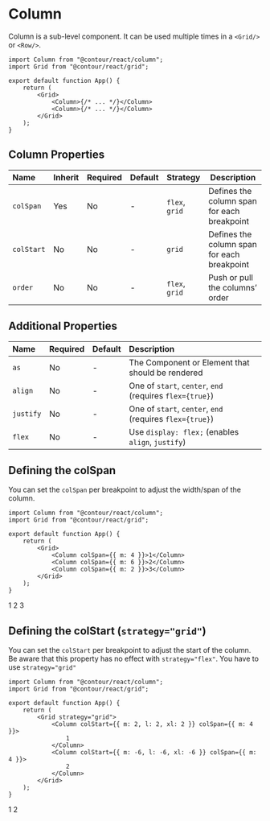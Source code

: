 
<Meta title="Docs/Components/Column" />

# Column

Column is a sub-level component. It can be used multiple times in a `<Grid/>` or `<Row/>`.

```tsx
import Column from "@contour/react/column";
import Grid from "@contour/react/grid";

export default function App() {
	return (
		<Grid>
			<Column>{/* ... */}</Column>
			<Column>{/* ... */}</Column>
		</Grid>
	);
}
```

## Column Properties

| Name       | Inherit | Required | Default | Strategy       | Description                                 |
| :--------- | :------ | :------- | :------ | :------------- | ------------------------------------------- |
| `colSpan`  | Yes     | No       | -       | `flex`, `grid` | Defines the column span for each breakpoint |
| `colStart` | No      | No       | -       | `grid`         | Defines the column span for each breakpoint |
| `order`    | No      | No       | -       | `flex`, `grid` | Push or pull the columns’ order             |

## Additional Properties

| Name      | Required | Default | Description                                              |
| :-------- | :------- | :------ | :------------------------------------------------------- |
| `as`      | No       | -       | The Component or Element that should be rendered         |
| `align`   | No       | -       | One of `start`, `center`, `end` (requires `flex={true}`) |
| `justify` | No       | -       | One of `start`, `center`, `end` (requires `flex={true}`) |
| `flex`    | No       | -       | Use `display: flex;` (enables `align`, `justify`)        |

## Defining the colSpan

You can set the `colSpan` per breakpoint to adjust the width/span of the column.

```tsx
import Column from "@contour/react/column";
import Grid from "@contour/react/grid";

export default function App() {
	return (
		<Grid>
			<Column colSpan={{ m: 4 }}>1</Column>
			<Column colSpan={{ m: 6 }}>2</Column>
			<Column colSpan={{ m: 2 }}>3</Column>
		</Grid>
	);
}
```

<Grid>
	<DebugColumn colSpan={{ m: 4 }}>1</DebugColumn>
	<DebugColumn colSpan={{ m: 6 }}>2</DebugColumn>
	<DebugColumn colSpan={{ m: 2 }}>3</DebugColumn>
</Grid>

## Defining the colStart (`strategy="grid"`)

You can set the `colStart` per breakpoint to adjust the start of the column. Be aware that this
property has no effect with `strategy="flex"`. You have to use `strategy="grid"`

```tsx
import Column from "@contour/react/column";
import Grid from "@contour/react/grid";

export default function App() {
	return (
		<Grid strategy="grid">
			<Column colStart={{ m: 2, l: 2, xl: 2 }} colSpan={{ m: 4 }}>
				1
			</Column>
			<Column colStart={{ m: -6, l: -6, xl: -6 }} colSpan={{ m: 4 }}>
				2
			</Column>
		</Grid>
	);
}
```

<Grid strategy="grid">
	<DebugColumn colStart={{ m: 2, l: 2, xl: 2 }} colSpan={{ m: 4 }}>
		1
	</DebugColumn>
	<DebugColumn colStart={{ m: -6, l: -6, xl: -6 }} colSpan={{ m: 4 }}>
		2
	</DebugColumn>
</Grid>
